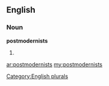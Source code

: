 ==English==

===Noun===
'''postmodernists'''

# {{plural of|[[postmodernist]]}}

[[Category:English plurals]]

[[ar:postmodernists]]
[[my:postmodernists]]